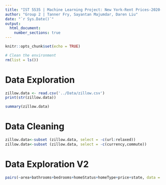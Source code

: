 ```yaml
---
title: "IST 5535 | Machine Learning Project: New York-Rent Prices-2020-Zillow Dataset"
author: "Group 2 | Tanner Fry, Sayantan Majumdar, Daren Liu"
date: "`r Sys.Date()`"
output: 
  html_document:
    number_sections: true
---
```

  ```r
knitr::opts_chunk$set(echo = TRUE)
```


```r
# Clean the environment
rm(list = ls())
```

# Data Exploration

```r
zillow.data <- read.csv('../Data/zillow.csv')
print(str(zillow.data))
```

```r
summary(zillow.data)
```

# Data Cleaning

```r
zillow.data<-subset (zillow.data, select = -c(url:relaxed))
zillow.data<-subset (zillow.data, select = -c(currency,commute))

```

# Data Exploration V2

```r
pairs(~area+bathrooms+bedrooms+homeStatus+homeType+price+state, data = zillow.data)
```

```r

```

